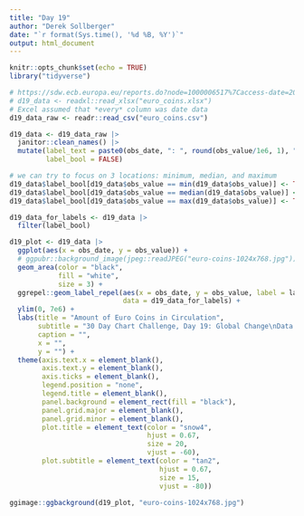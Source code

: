```yaml
---
title: "Day 19"
author: "Derek Sollberger"
date: "`r format(Sys.time(), '%d %B, %Y')`"
output: html_document
---
```


```r
knitr::opts_chunk$set(echo = TRUE)
library("tidyverse")
```

```r
# https://sdw.ecb.europa.eu/reports.do?node=1000006517%7Caccess-date=2022-02-05%7Cwebsite=sdw.ecb.europa.eu
# d19_data <- readxl::read_xlsx("euro_coins.xlsx")
# Excel assumed that *every* column was date data
d19_data_raw <- readr::read_csv("euro_coins.csv")
```

```r
d19_data <- d19_data_raw |>
  janitor::clean_names() |>
  mutate(label_text = paste0(obs_date, ": ", round(obs_value/1e6, 1), " million"),
         label_bool = FALSE)

# we can try to focus on 3 locations: minimum, median, and maximum
d19_data$label_bool[d19_data$obs_value == min(d19_data$obs_value)] <- TRUE
d19_data$label_bool[d19_data$obs_value == median(d19_data$obs_value)] <- TRUE
d19_data$label_bool[d19_data$obs_value == max(d19_data$obs_value)] <- TRUE

d19_data_for_labels <- d19_data |>
  filter(label_bool)
```

```r
d19_plot <- d19_data |>
  ggplot(aes(x = obs_date, y = obs_value)) +
  # ggpubr::background_image(jpeg::readJPEG("euro-coins-1024x768.jpg")) +
  geom_area(color = "black",
            fill = "white",
            size = 3) +
  ggrepel::geom_label_repel(aes(x = obs_date, y = obs_value, label = label_text),
                            data = d19_data_for_labels) +
  ylim(0, 7e6) +
  labs(title = "Amount of Euro Coins in Circulation",
       subtitle = "30 Day Chart Challenge, Day 19: Global Change\nData Source: European Central Bank\nImage Source: Europe Up Close",
       caption = "",
       x = "",
       y = "") +
  theme(axis.text.x = element_blank(),
        axis.text.y = element_blank(),
        axis.ticks = element_blank(),
        legend.position = "none",
        legend.title = element_blank(),
        panel.background = element_rect(fill = "black"),
        panel.grid.major = element_blank(),
        panel.grid.minor = element_blank(),
        plot.title = element_text(color = "snow4", 
                                  hjust = 0.67, 
                                  size = 20,
                                  vjust = -60),
        plot.subtitle = element_text(color = "tan2",
                                     hjust = 0.67,
                                     size = 15,
                                     vjust = -80))

ggimage::ggbackground(d19_plot, "euro-coins-1024x768.jpg")
```

